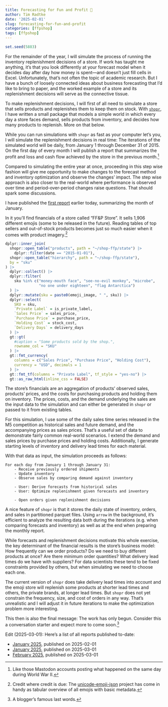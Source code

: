 ```yaml
---
title: Forecasting for Fun and Profit 🤑
author: Tim Radtke
date: '2025-02-01'
slug: forecasting-for-fun-and-profit
categories: [ffpshop]
tags: [ffpshop]
---
```


```r
set.seed(5883)
```

For the remainder of the year, I will simulate the process of running the inventory replenishment decisions of a store. If work has taught me anything, it's that you look differently at your forecast model when it decides day after day how money is spent---and doesn't just fill cells in Excel. Unfortunately, that's not often the topic of academic research. But I have a bunch of loosely connected ideas about business forecasting that I'd like to bring to paper, and the worked example of a store and its replenishment decisions will serve as the connective tissue.

To make replenishment decisions, I will first of all need to simulate a store that sells products and replenishes them to keep them on stock. With [`shopr`](https://github.com/timradtke/shopr), I have written a small package that models a simple world in which every day a store faces demand, sells products from inventory, and decides how many products to replenish. More on that below.

While you can run simulations with `shopr` as fast as your computer let's you, I will simulate the replenishment decisions in real time: The iterations of the simulated world will be daily, from January 1 through December 31 of 2015. On the first day of every month I will publish a report that summarizes the profit and loss and cash flow achieved by the store in the previous month.^[Like those Mastodon accounts posting what happened on the same day during World War II.]

Compared to simulating the entire year at once, proceeding in this step wise fashion will give me opportunity to make changes to the forecast method and inventory optimization and observe the changes' impact. The step wise approach is also closer to the real-world where performance is observed over time and period-over-period changes raise questions. That should spark some discussions.

I have published the [first report](https://minimizeregret.com/ffp-shop/report-monthly-202501) earlier today, summarizing the month of January.

In it you'll find financials of a store called "FF&P Store". It sells 1,906 different emojis (some to be released in the future). Reading tables of top sellers and out-of-stock products becomes just so much easier when it comes with product imagery.^[Credit where credit is due: The [unicode-emoji-json](https://github.com/muan/unicode-emoji-json) project has come in handy as tabular overview of all emojis with basic metadata.]

```r
dplyr::inner_join(
  shopr::open_table("products", path = "~/shop-ffp/state") |>
    dplyr::filter(date == "2015-01-01"),
  shopr::open_table("hierarchy", path = "~/shop-ffp/state"),
  by = "sku"
) |>
  dplyr::collect() |>
  dplyr::filter(
    sku %in% c("money-mouth face", "see-no-evil monkey", "microbe",
               "no one under eighteen", "flag Antarctica")
  ) |>
  dplyr::mutate(sku = paste0(emoji_image, " ", sku)) |>
  dplyr::select(
    SKU = sku,
    `Private Label` = is_private_label,
    `Sales Price` = sales_price,
    `Purchase Price` = purchase_price,
    `Holding Cost` = stock_cost,
    `Delivery Days` = delivery_days
  ) |>
  gt::gt(
    #caption = "Some products sold by the shop.",
    rowname_col = "SKU"
  ) |>
  gt::fmt_currency(
    columns = c("Sales Price", "Purchase Price", "Holding Cost"),
    currency = "USD", decimals = 1
  ) |>
  gt::fmt_tf(columns = "Private Label", tf_style = "yes-no") |>
  gt::as_raw_html(inline_css = FALSE)
```

The store's financials are an aggregation of products' observed sales, products' prices, and the costs for purchasing products and holding them on inventory. The prices, costs, and the demand underlying the sales are the input data to the simulation and can either be generated in `shopr` or passed to it from existing tables.

For this simulation, I use some of the daily sales time series released in the M5 competition as historical sales and future demand, and the accompanying prices as sales prices. That's a useful set of data to demonstrate fairly common real-world scenarios. I extend the demand and sales prices by purchase prices and holding costs. Additionally, I generate starting levels of inventory and delivery lead times for each material.

With that data as input, the simulation proceeds as follows:

```
For each day from January 1 through January 31:
    - Receive previously ordered shipments
    - Update inventory
    - Observe sales by comparing demand against inventory
    
    - User: Derive forecasts from historical sales
    - User: Optimize replenishment given forecasts and inventory
    
    - Open orders given replenishment decisions
```

A nice feature of `shopr` is that it stores the daily state of inventory, orders, and sales in partitioned parquet files. Using `arrow` in the background, it's efficient to analyze the resulting data both during the iterations (e.g. when comparing forecasts and inventory) as well as at the end when preparing the monthly report.

While forecasts and replenishment decisions motivate this whole exercise, the key determinant of the financial results is the store's business model: How frequently can we order products? Do we need to buy different products at once? Are there minimum order quantities? What delivery lead times do we have with suppliers? For data scientists these tend to be fixed constraints provided by others, but when simulating we need to choose each one.

The current version of `shopr` does take delivery lead times into account and the emoji store will replenish some products at shorter lead times and others, the private brands, at longer lead times. But `shopr` does not yet constrain the frequency, size, and cost of orders in any way. That's unrealistic and I will adjust it in future iterations to make the optimization problem more interesting.

This then is also the final message: The work has only begun. Consider this a conversation starter and expect more to come soon.^[A blogger's famous last words.]

Edit (2025-03-01): Here's a list of all reports published to-date:

- [January 2025](https://minimizeregret.com/ffp-shop/report-monthly-202501), published on 2025-02-01
- [January 2025](https://minimizeregret.com/ffp-shop/report-monthly-202501-20250301), published on 2025-03-01
- [February 2025](https://minimizeregret.com/ffp-shop/report-monthly-202502-20250301), published on 2025-03-01